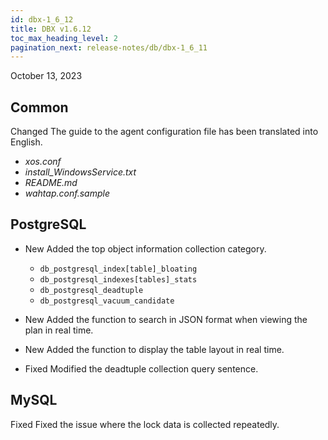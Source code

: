 ```yaml
---
id: dbx-1_6_12
title: DBX v1.6.12
toc_max_heading_level: 2
pagination_next: release-notes/db/dbx-1_6_11
---
```


October 13, 2023

## Common

<p><Status>Changed</Status> The guide to the agent configuration file has been translated into English.</p>

-   _xos.conf_
-   _install_WindowsService.txt_
-   _README.md_
-   _wahtap.conf.sample_

## PostgreSQL

-   <Status>New</Status> Added the top object information collection category.

    -   `db_postgresql_index[table]_bloating`
    -   `db_postgresql_indexes[tables]_stats`
    -   `db_postgresql_deadtuple`
    -   `db_postgresql_vacuum_candidate`

-   <Status>New</Status> Added the function to search in JSON format when viewing the plan in real time.

-   <Status>New</Status> Added the function to display the table layout in real time.

-   <Status>Fixed</Status> Modified the deadtuple collection query sentence.

## MySQL

<p><Status>Fixed</Status> Fixed the issue where the lock data is collected repeatedly.</p>
